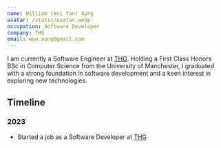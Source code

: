```yaml
---
name: William (Wai Yan) Aung
avatar: /static/avatar.webp
occupation: Software Developer
company: THG
email: wya.aung@gmail.com
---
```


I am currently a Software Engineer at [THG](https://www.thg.com/). Holding a First Class Honors BSc in Computer Science from the University of Manchester, I graduated with a strong foundation in software development and a keen interest in exploring new technologies.

## Timeline

### 2023

- Started a job as a Software Developer at [THG](https://www.thg.com/)
